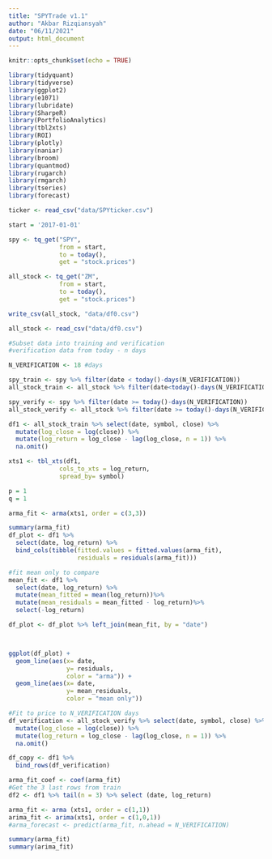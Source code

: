 ```yaml
---
title: "SPYTrade v1.1"
author: "Akbar Rizqiansyah"
date: "06/11/2021"
output: html_document
---
```


```r
knitr::opts_chunk$set(echo = TRUE)
```

```r
library(tidyquant)
library(tidyverse)
library(ggplot2)
library(e1071)
library(lubridate)
library(SharpeR)
library(PortfolioAnalytics)
library(tbl2xts)
library(ROI)
library(plotly)
library(naniar)
library(broom)
library(quantmod)
library(rugarch)
library(rmgarch)
library(tseries)
library(forecast)
```

```r
ticker <- read_csv("data/SPYticker.csv")

start = '2017-01-01'

```

```r
spy <- tq_get("SPY",
              from = start,
              to = today(),
              get = "stock.prices")
```

```r
all_stock <- tq_get("ZM",
              from = start,
              to = today(),
              get = "stock.prices")
```

```r
write_csv(all_stock, "data/df0.csv")
```

```r
all_stock <- read_csv("data/df0.csv")
```

```r
#Subset data into training and verification
#verification data from today - n days

N_VERIFICATION <- 18 #days

spy_train <- spy %>% filter(date < today()-days(N_VERIFICATION))
all_stock_train <- all_stock %>% filter(date<today()-days(N_VERIFICATION))

spy_verify <- spy %>% filter(date >= today()-days(N_VERIFICATION))
all_stock_verify <- all_stock %>% filter(date >= today()-days(N_VERIFICATION))

```

``` r
df1 <- all_stock_train %>% select(date, symbol, close) %>%
  mutate(log_close = log(close)) %>%
  mutate(log_return = log_close - lag(log_close, n = 1)) %>%
  na.omit()

xts1 <- tbl_xts(df1, 
              cols_to_xts = log_return, 
              spread_by= symbol)

p = 1
q = 1

arma_fit <- arma(xts1, order = c(3,3))

```

``` r
summary(arma_fit)
df_plot <- df1 %>%
  select(date, log_return) %>%
  bind_cols(tibble(fitted.values = fitted.values(arma_fit),
                   residuals = residuals(arma_fit)))

#fit mean only to compare
mean_fit <- df1 %>%
  select(date, log_return) %>%
  mutate(mean_fitted = mean(log_return))%>%
  mutate(mean_residuals = mean_fitted - log_return)%>%
  select(-log_return)

df_plot <- df_plot %>% left_join(mean_fit, by = "date")



ggplot(df_plot) +
  geom_line(aes(x= date,
                y= residuals,
                color = "arma")) +
  geom_line(aes(x= date,
                y= mean_residuals,
                color = "mean only"))
```
```r
#Fit to price to N_VERIFICATION days
df_verification <- all_stock_verify %>% select(date, symbol, close) %>%
  mutate(log_close = log(close)) %>%
  mutate(log_return = log_close - lag(log_close, n = 1)) %>%
  na.omit()

df_copy <- df1 %>%
  bind_rows(df_verification)

arma_fit_coef <- coef(arma_fit)
#Get the 3 last rows from train
df2 <- df1 %>% tail(n = 3) %>% select (date, log_return)
```

```r
arma_fit <- arma (xts1, order = c(1,1))
arima_fit <- arima(xts1, order = c(1,0,1))
#arma_forecast <- predict(arma_fit, n.ahead = N_VERIFICATION)

summary(arma_fit)
summary(arima_fit)
```
